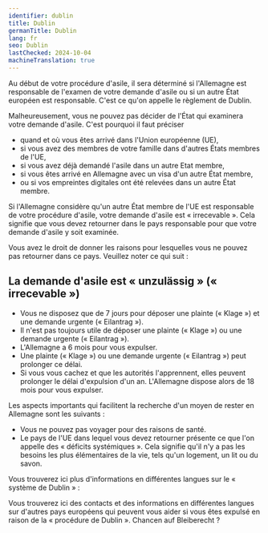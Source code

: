 ```yaml
---
identifier: dublin
title: Dublin
germanTitle: Dublin
lang: fr
seo: Dublin
lastChecked: 2024-10-04
machineTranslation: true
---
```



Au début de votre procédure d'asile, il sera déterminé si l'Allemagne est responsable de l'examen de votre demande d'asile ou si un autre État européen est responsable. C'est ce qu'on appelle le règlement de Dublin.

Malheureusement, vous ne pouvez pas décider de l'État qui examinera votre demande d'asile. C'est pourquoi il faut préciser

- quand et où vous êtes arrivé dans l'Union européenne (UE),
- si vous avez des membres de votre famille dans d'autres États membres de l'UE,
- si vous avez déjà demandé l'asile dans un autre Etat membre,
- si vous êtes arrivé en Allemagne avec un visa d'un autre État membre,
- ou si vos empreintes digitales ont été relevées dans un autre État membre.

Si l'Allemagne considère qu'un autre État membre de l'UE est responsable de votre procédure d'asile, votre demande d'asile est « irrecevable ». Cela signifie que vous devez retourner dans le pays responsable pour que votre demande d'asile y soit examinée.

Vous avez le droit de donner les raisons pour lesquelles vous ne pouvez pas retourner dans ce pays. Veuillez noter ce qui suit :

## La demande d'asile est « unzulässig » (« irrecevable »)

- Vous ne disposez que de 7 jours pour déposer une plainte (« Klage ») et une demande urgente (« Eilantrag »).
- Il n'est pas toujours utile de déposer une plainte (« Klage ») ou une demande urgente (« Eilantrag »).
- L'Allemagne a 6 mois pour vous expulser.
- Une plainte (« Klage ») ou une demande urgente (« Eilantrag ») peut prolonger ce délai.
- Si vous vous cachez et que les autorités l'apprennent, elles peuvent prolonger le délai d'expulsion d'un an. L'Allemagne dispose alors de 18 mois pour vous expulser.

<Block identifier="get-legal-advice" />

Les aspects importants qui facilitent la recherche d'un moyen de rester en Allemagne sont les suivants :

- Vous ne pouvez pas voyager pour des raisons de santé.
- Le pays de l'UE dans lequel vous devez retourner présente ce que l'on appelle des « déficits systémiques ». Cela signifie qu'il n'y a pas les besoins les plus élémentaires de la vie, tels qu'un logement, un lit ou du savon.

Vous trouverez ici plus d'informations en différentes langues sur le « système de Dublin » :

<ExternalShortLink identifier="fluechtlingsrat-brandenburg_dublin" />

Vous trouverez ici des contacts et des informations en différentes langues sur d'autres pays européens qui peuvent vous aider si vous êtes expulsé en raison de la « procédure de Dublin ».
Chancen auf Bleiberecht ?

<Address identifier="w2eu" />
